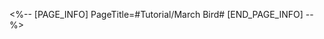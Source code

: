 <%-- [PAGE_INFO]
PageTitle=#Tutorial/March Bird#
[END_PAGE_INFO] --%>
{{Tutorial
|sort      = 813301
|title     = March Bird
|subtitle  = 
|type      = 
|about     = 
|image1    = Tutorial March Bird 1.png{{subst:void|<!--$UPLOAD:<<SpriteOutput/TutorialPic/TutorialPage_813301.png>-<Tutorial March Bird 1.png>-<Tutorial Files>>-->}}
|text1     = Every time a certain amount of {{Color|h|nobold=1|Strawberries}} are cleared, randomly transforms a certain amount of fruits on the board to {{Color|h|nobold=1|Line Bombs}}.<br />When cleared, Line Bombs can detonate a {{Color|h|nobold=1|row}} or a {{Color|h|nobold=1|column}}.
}}